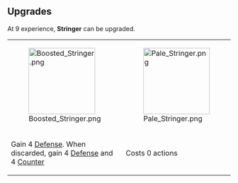 {{Card
|rarity = Uncommon
|decktype = Battle
|cardtype = Maneuver
|character = Sal
|keywords = [[Defense]], [[Counter]] 
|upgradeable = Yes
|expreq = 9
|upgrade1 = Boosted Stringer
|upgrade2 = Pale Stringer}}
{{Quote|Not bad, but try staying a little lower to the ground.}}

==Upgrades==
At 9 experience, '''Stringer''' can be upgraded.
{| class="wikitable" style="text-align:center"
|-
|[[File:Boosted Stringer.png|150px]]
|[[File:Pale Stringer.png|150px]]
|-
!Gain 4 [[Defense]]. When discarded, gain 4 [[Defense]] and 4 [[Counter]]
!Costs 0 actions
|}